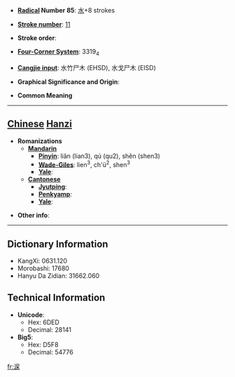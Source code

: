 * '''[[Wiktionary:Chinese radical index| Radical]] Number 85''': [[Wiktionary:Chinese radical index 水|水]]+8 strokes

* '''[[Wiktionary:Chinese total strokes index|Stroke number]]''': [[Wiktionary:Chinese total strokes index 11|11]]

* '''Stroke order''': 

* '''[[Wiktionary:Chinese four corner index|Four-Corner System]]''': 3319<sub>4</sub>

* '''[[Wiktionary:Chinese Cangjie index|Cangjie input]]''': 水竹尸木 (EHSD), 水戈尸木 (EISD)

* '''Graphical Significance and Origin''': 

* '''Common Meaning'''

----

== [[Chinese]] [[Hanzi]] ==

* '''Romanizations'''
** '''[[Mandarin]]'''
*** '''[[Pinyin]]''': liǎn (lian3), qú (qu2), shěn (shen3)
*** '''[[Wade-Giles]]''': lien<sup>3</sup>, ch'ü<sup>2</sup>, shen<sup>3</sup>
*** '''[[Yale]]''': 
** '''[[Cantonese]]'''
*** '''[[Jyutping]]''':
*** '''[[Penkyamp]]''': 
*** '''[[Yale]]''': 

* '''Other info''': 

----

== Dictionary Information ==

* KangXi: 0631.120
* Morobashi: 17680
* Hanyu Da Zidian: 31662.060

== Technical Information ==

* '''Unicode''':
** Hex: 6DED
** Decimal: 28141
* '''Big5''':
** Hex: D5F8
** Decimal: 54776

[[fr:淭]]